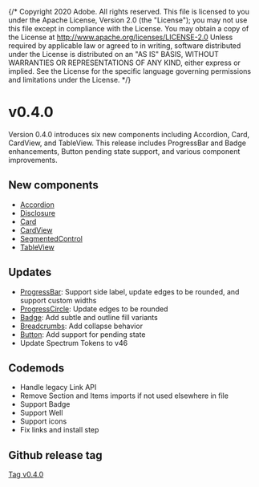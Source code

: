 {/* Copyright 2020 Adobe. All rights reserved.
This file is licensed to you under the Apache License, Version 2.0 (the "License");
you may not use this file except in compliance with the License. You may obtain a copy
of the License at http://www.apache.org/licenses/LICENSE-2.0
Unless required by applicable law or agreed to in writing, software distributed under
the License is distributed on an "AS IS" BASIS, WITHOUT WARRANTIES OR REPRESENTATIONS
OF ANY KIND, either express or implied. See the License for the specific language
governing permissions and limitations under the License. */}




# v0.4.0
<Time date={date} />

Version 0.4.0 introduces six new components including Accordion, Card, CardView, and TableView. This release includes ProgressBar and Badge enhancements, Button pending state support, and various component improvements.

## New components

* [Accordion](../Accordion.html)
* [Disclosure](../Disclosure.html)
* [Card](../Card.html)
* [CardView](../CardView.html)
* [SegmentedControl](../SegmentedControl.html)
* [TableView](../TableView.html)

## Updates

* [ProgressBar](../ProgressBar.html): Support side label, update edges to be rounded, and support custom widths
* [ProgressCircle](../ProgressCircle.html): Update edges to be rounded
* [Badge](../Badge.html): Add subtle and outline fill variants
* [Breadcrumbs](../Breadcrumbs.html): Add collapse behavior
* [Button](../Button.html): Add support for pending state
* Update Spectrum Tokens to v46

## Codemods

* Handle legacy Link API
* Remove Section and Items imports if not used elsewhere in file
* Support Badge
* Support Well
* Support icons
* Fix links and install step

## Github release tag

[Tag v0.4.0](https://github.com/adobe/react-spectrum/releases/tag/%40react-spectrum%2Fs2%400.4.0)
